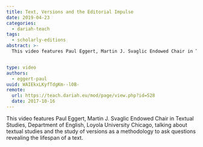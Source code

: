 ```yaml
---
title: Text, Versions and the Editorial Impulse
date: 2019-04-23
categories:
  - dariah-teach
tags:
  - scholarly-editions
abstract: >-
  This video features Paul Eggert, Martin J. Svaglic Endowed Chair in Textual Studies, Department of English, Loyola University Chicago, talking about textual studies and the study of versions as a methodology to ask questions revealing the lifespan of a text.


type: video
authors:
  - eggert-paul
uuid: WAIEkxLKyfTdgKm--l0B-
remote:
  url: https://teach.dariah.eu/mod/page/view.php?id=528
  date: 2017-10-16
---
```


This video features Paul Eggert, Martin J. Svaglic Endowed Chair in Textual Studies, Department of English, Loyola University Chicago, talking about textual studies and the study of versions as a methodology to ask questions revealing the lifespan of a text.

<VideoCard
  title="DH in Practice"
  subtitle="Text, Versions, and the Editorial Impulse"
  id="eT8R8yW8Oi4"
  image="/assets/images/cms/posts/text-versions-and-the-editorial-impulse/paul-eggert.png"
/>

